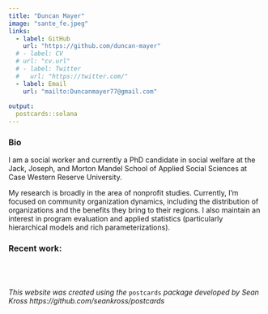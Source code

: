 ```yaml
---
title: "Duncan Mayer"
image: "sante_fe.jpeg"
links:
  - label: GitHub
    url: "https://github.com/duncan-mayer"
  # - label: CV
  # url: "cv.url"
  # - label: Twitter
  #   url: "https://twitter.com/"
  - label: Email
    url: "mailto:Duncanmayer77@gmail.com"
    
output:
  postcards::solana
---
```


### Bio 

I am a social worker and currently a PhD candidate in social welfare at the Jack, Joseph, and Morton Mandel School of Applied Social Sciences at Case Western Reserve University. 

My research is broadly in the area of nonprofit studies. Currently, I'm focused on community organization dynamics, including the distribution of organizations and the benefits they bring to their regions. I also maintain an interest in program evaluation and applied statistics (particularly hierarchical models and rich parameterizations). 

### Recent work:


<br>
<br>
<br>
*This website was created using the* `postcards` *package developed by Sean Kross https://github.com/seankross/postcards*